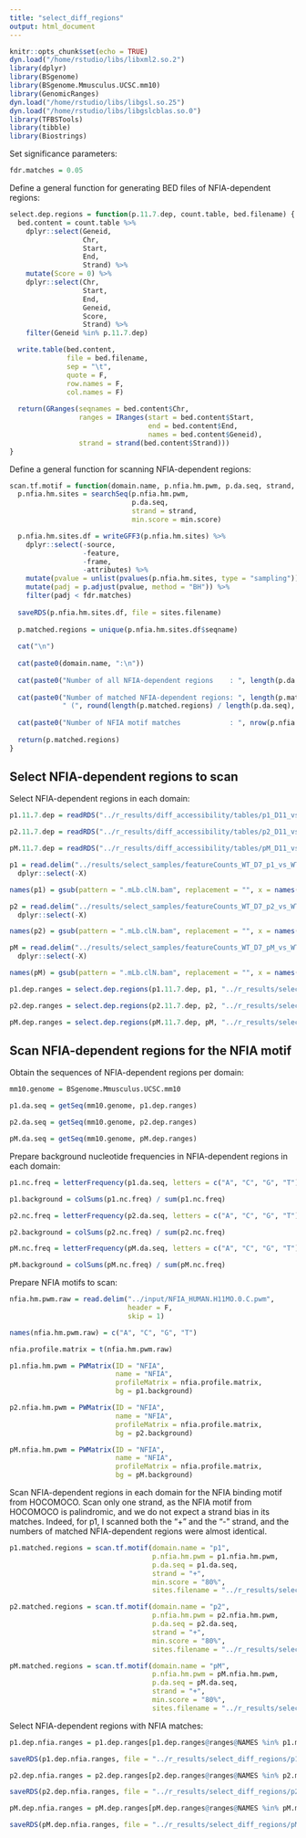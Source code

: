 ```yaml
---
title: "select_diff_regions"
output: html_document
---
```


```r
knitr::opts_chunk$set(echo = TRUE)
dyn.load("/home/rstudio/libs/libxml2.so.2")
library(dplyr)
library(BSgenome)
library(BSgenome.Mmusculus.UCSC.mm10)
library(GenomicRanges)
dyn.load("/home/rstudio/libs/libgsl.so.25")
dyn.load("/home/rstudio/libs/libgslcblas.so.0")
library(TFBSTools)
library(tibble)
library(Biostrings)
```

Set significance parameters:

```r
fdr.matches = 0.05
```

Define a general function for generating BED files of NFIA-dependent regions:

```r
select.dep.regions = function(p.11.7.dep, count.table, bed.filename) {
  bed.content = count.table %>%
    dplyr::select(Geneid,
                  Chr,
                  Start,
                  End,
                  Strand) %>%
    mutate(Score = 0) %>%
    dplyr::select(Chr,
                  Start,
                  End,
                  Geneid,
                  Score,
                  Strand) %>%
    filter(Geneid %in% p.11.7.dep)

  write.table(bed.content,
              file = bed.filename,
              sep = "\t",
              quote = F,
              row.names = F,
              col.names = F)
  
  return(GRanges(seqnames = bed.content$Chr,
                 ranges = IRanges(start = bed.content$Start,
                                  end = bed.content$End,
                                  names = bed.content$Geneid),
                 strand = strand(bed.content$Strand)))
}
```

Define a general function for scanning NFIA-dependent regions:

```r
scan.tf.motif = function(domain.name, p.nfia.hm.pwm, p.da.seq, strand, min.score, sites.filename) {
  p.nfia.hm.sites = searchSeq(p.nfia.hm.pwm,
                              p.da.seq,
                              strand = strand,
                              min.score = min.score)

  p.nfia.hm.sites.df = writeGFF3(p.nfia.hm.sites) %>%
    dplyr::select(-source,
                  -feature,
                  -frame,
                  -attributes) %>%
    mutate(pvalue = unlist(pvalues(p.nfia.hm.sites, type = "sampling"))) %>%
    mutate(padj = p.adjust(pvalue, method = "BH")) %>%
    filter(padj < fdr.matches)
  
  saveRDS(p.nfia.hm.sites.df, file = sites.filename)
  
  p.matched.regions = unique(p.nfia.hm.sites.df$seqname)
  
  cat("\n")
  
  cat(paste0(domain.name, ":\n"))
  
  cat(paste0("Number of all NFIA-dependent regions    : ", length(p.da.seq), "\n"))
  
  cat(paste0("Number of matched NFIA-dependent regions: ", length(p.matched.regions), 
             " (", round(length(p.matched.regions) / length(p.da.seq), 2) * 100, "%)",  "\n"))
  
  cat(paste0("Number of NFIA motif matches            : ", nrow(p.nfia.hm.sites.df)))
  
  return(p.matched.regions)
}
```

## Select NFIA-dependent regions to scan

Select NFIA-dependent regions in each domain:

```r
p1.11.7.dep = readRDS("../r_results/diff_accessibility/tables/p1_D11_vs_D7_dep.rds")

p2.11.7.dep = readRDS("../r_results/diff_accessibility/tables/p2_D11_vs_D7_dep.rds")

pM.11.7.dep = readRDS("../r_results/diff_accessibility/tables/pM_D11_vs_D7_dep.rds")

p1 = read.delim("../results/select_samples/featureCounts_WT_D7_p1_vs_WT_D11_p1.tsv") %>%
  dplyr::select(-X)

names(p1) = gsub(pattern = ".mLb.clN.bam", replacement = "", x = names(p1))

p2 = read.delim("../results/select_samples/featureCounts_WT_D7_p2_vs_WT_D11_p2.tsv") %>%
  dplyr::select(-X)

names(p2) = gsub(pattern = ".mLb.clN.bam", replacement = "", x = names(p2))

pM = read.delim("../results/select_samples/featureCounts_WT_D7_pM_vs_WT_D11_pM.tsv") %>%
  dplyr::select(-X)

names(pM) = gsub(pattern = ".mLb.clN.bam", replacement = "", x = names(pM))

p1.dep.ranges = select.dep.regions(p1.11.7.dep, p1, "../r_results/select_diff_regions/p1_D11_vs_D7_dep.bed")

p2.dep.ranges = select.dep.regions(p2.11.7.dep, p2, "../r_results/select_diff_regions/p2_D11_vs_D7_dep.bed")

pM.dep.ranges = select.dep.regions(pM.11.7.dep, pM, "../r_results/select_diff_regions/pM_D11_vs_D7_dep.bed")
```

## Scan NFIA-dependent regions for the NFIA motif

Obtain the sequences of NFIA-dependent regions per domain:

```r
mm10.genome = BSgenome.Mmusculus.UCSC.mm10

p1.da.seq = getSeq(mm10.genome, p1.dep.ranges)

p2.da.seq = getSeq(mm10.genome, p2.dep.ranges)

pM.da.seq = getSeq(mm10.genome, pM.dep.ranges)
```

Prepare background nucleotide frequencies in NFIA-dependent regions in each domain:

```r
p1.nc.freq = letterFrequency(p1.da.seq, letters = c("A", "C", "G", "T"))

p1.background = colSums(p1.nc.freq) / sum(p1.nc.freq)

p2.nc.freq = letterFrequency(p2.da.seq, letters = c("A", "C", "G", "T"))

p2.background = colSums(p2.nc.freq) / sum(p2.nc.freq)

pM.nc.freq = letterFrequency(pM.da.seq, letters = c("A", "C", "G", "T"))

pM.background = colSums(pM.nc.freq) / sum(pM.nc.freq)
```

Prepare NFIA motifs to scan:

```r
nfia.hm.pwm.raw = read.delim("../input/NFIA_HUMAN.H11MO.0.C.pwm", 
                             header = F,
                             skip = 1)

names(nfia.hm.pwm.raw) = c("A", "C", "G", "T")

nfia.profile.matrix = t(nfia.hm.pwm.raw)

p1.nfia.hm.pwm = PWMatrix(ID = "NFIA",
                          name = "NFIA",
                          profileMatrix = nfia.profile.matrix,
                          bg = p1.background)

p2.nfia.hm.pwm = PWMatrix(ID = "NFIA",
                          name = "NFIA",
                          profileMatrix = nfia.profile.matrix,
                          bg = p2.background)

pM.nfia.hm.pwm = PWMatrix(ID = "NFIA",
                          name = "NFIA",
                          profileMatrix = nfia.profile.matrix,
                          bg = pM.background)
```

Scan NFIA-dependent regions in each domain for the NFIA binding motif from HOCOMOCO. Scan only one strand, as the NFIA motif from HOCOMOCO is palindromic, and we do not expect a strand bias in its matches. Indeed, for p1, I scanned both the "+" and the "-" strand, and the numbers of matched NFIA-dependent regions were almost identical.

```r
p1.matched.regions = scan.tf.motif(domain.name = "p1", 
                                   p.nfia.hm.pwm = p1.nfia.hm.pwm, 
                                   p.da.seq = p1.da.seq, 
                                   strand = "+", 
                                   min.score = "80%", 
                                   sites.filename = "../r_results/select_diff_regions/p1_nfia_hm_sites_df.rds")

p2.matched.regions = scan.tf.motif(domain.name = "p2", 
                                   p.nfia.hm.pwm = p2.nfia.hm.pwm, 
                                   p.da.seq = p2.da.seq, 
                                   strand = "+", 
                                   min.score = "80%", 
                                   sites.filename = "../r_results/select_diff_regions/p2_nfia_hm_sites_df.rds")

pM.matched.regions = scan.tf.motif(domain.name = "pM", 
                                   p.nfia.hm.pwm = pM.nfia.hm.pwm, 
                                   p.da.seq = pM.da.seq, 
                                   strand = "+", 
                                   min.score = "80%", 
                                   sites.filename = "../r_results/select_diff_regions/pM_nfia_hm_sites_df.rds")
```

Select NFIA-dependent regions with NFIA matches:

```r
p1.dep.nfia.ranges = p1.dep.ranges[p1.dep.ranges@ranges@NAMES %in% p1.matched.regions]

saveRDS(p1.dep.nfia.ranges, file = "../r_results/select_diff_regions/p1_dep_nfia_ranges.rds")

p2.dep.nfia.ranges = p2.dep.ranges[p2.dep.ranges@ranges@NAMES %in% p2.matched.regions]

saveRDS(p2.dep.nfia.ranges, file = "../r_results/select_diff_regions/p2_dep_nfia_ranges.rds")

pM.dep.nfia.ranges = pM.dep.ranges[pM.dep.ranges@ranges@NAMES %in% pM.matched.regions]

saveRDS(pM.dep.nfia.ranges, file = "../r_results/select_diff_regions/pM_dep_nfia_ranges.rds")
```
